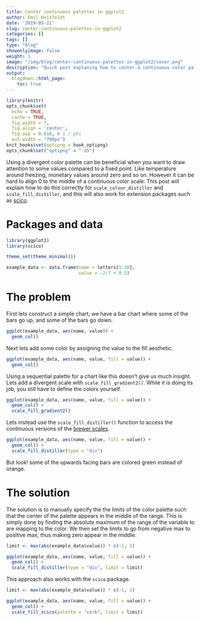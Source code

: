 ```yaml
---
title: Center continuous palettes in ggplot2
author: Emil Hvitfeldt
date: '2019-05-21'
slug: center-continuous-palettes-in-ggplot2
categories: []
tags: []
type: "blog"
showonlyimage: false
weight: 1
image: "/img/blog/center-continuous-palettes-in-ggplot2/cover.png"
description: "Quick post explaning how to center a continuous color palette around zero in ggplot2."
output:
  blogdown::html_page:
    toc: true
---
```


```r
library(knitr)
opts_chunk$set(
  echo = TRUE, 
  cache = TRUE,
  fig.width = 7, 
  fig.align = 'center',
  fig.asp = 0.618, # 1 / phi
  out.width = "700px")
knit_hooks$set(optipng = hook_optipng)
opts_chunk$set("optipng" = "-o5")
```

Using a divergent color palette can be beneficial when you want to draw attention to some values compared to a fixed point. Like temperature around freezing, monetary values around zero and so on. However it can be hard to align 0 to the middle of a continuous color scale. This post will explain how to do this correctly for `scale_colour_distiller` and `scale_fill_distiller`, and this will also work for extension packages such as [scico](https://github.com/thomasp85/scico).

# Packages and data

```r
library(ggplot2)
library(scico)

theme_set(theme_minimal())

example_data <- data.frame(name = letters[1:10],
                           value = -2:7 + 0.5)
```

# The problem

First lets construct a simple chart, we have a bar chart where some of the bars go up, and some of the bars go down.

```r
ggplot(example_data, aes(name, value)) +
  geom_col()
```

Next lets add some color by assigning the value to the fill aesthetic.

```r
ggplot(example_data, aes(name, value, fill = value)) +
  geom_col()
```

Using a sequential palette for a chart like this doesn't give us much insight. Lets add a divergent scale with `scale_fill_gradient2()`. While it is doing its job, you still have to define the colors yourself.

```r
ggplot(example_data, aes(name, value, fill = value)) +
  geom_col() +
  scale_fill_gradient2()
```

Lets instead use the `scale_fill_distiller()` function to access the continuous versions of the [brewer scales](http://colorbrewer2.org).

```r
ggplot(example_data, aes(name, value, fill = value)) +
  geom_col() +
  scale_fill_distiller(type = "div")
```

But look! some of the upwards facing bars are colored green instead of orange.

# The solution

The solution is to manually specify the the limits of the color palette such that the center of the palette appears in the middle of the range. This is simply done by finding the absolute maximum of the range of the variable to are mapping to the color. We then set the limits to go from negative max to positive max, thus making zero appear in the middle.

```r
limit <- max(abs(example_data$value)) * c(-1, 1)

ggplot(example_data, aes(name, value, fill = value)) +
  geom_col() +
  scale_fill_distiller(type = "div", limit = limit)
```

This approach also works with the `scico` package.

```r
limit <- max(abs(example_data$value)) * c(-1, 1)

ggplot(example_data, aes(name, value, fill = value)) +
  geom_col() +
  scale_fill_scico(palette = "cork", limit = limit) 
```

